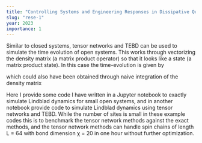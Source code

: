 ```yaml
---
title: "Controlling Systems and Engineering Responses in Dissipative Quantum Systems"
slug: "rese-1"
year: 2023
importance: 1
---
```



Similar to closed systems, tensor networks and TEBD can be used to simulate the time evolution of open systems. This works through vectorizing the density matrix (a matrix product operator) so that it looks like a state (a matrix product state). In this case the time-evolution is given by

which could also have been obtained through naive integration of the density matrix

Here I provide some code I have written in a Jupyter notebook to exactly simulate Lindblad dynamics for small open systems, and in another notebook provide code to simulate Lindblad dynamics using tensor networks and TEBD. While the number of sites is small in these example codes this is to benchmark the tensor network methods against the exact methods, and the tensor network methods can handle spin chains of length L = 64 with bond dimension χ = 20 in one hour without further optimization.